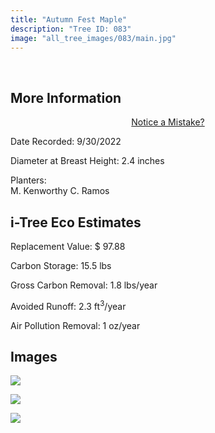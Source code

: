 ```yaml
---
title: "Autumn Fest Maple"
description: "Tree ID: 083"
image: "all_tree_images/083/main.jpg"
---
```


<br>

## **More Information**
::: column-margin
<center><a class="button" href="https://forms.gle/W6f5nwYxrM33hF4f7">Notice a Mistake?</a></center>
:::


Date Recorded:  9/30/2022

Diameter at Breast Height:  2.4  inches

Planters:  
M. Kenworthy
C. Ramos

## **i-Tree Eco Estimates**


 Replacement Value: $ 97.88

 Carbon Storage:  15.5  lbs

 Gross Carbon Removal:  1.8  lbs/year

 Avoided Runoff:  2.3  ft<sup>3</sup>/year

 Air Pollution Removal:  1  oz/year

## **Images**


 ![](all_tree_images/083/IMG_6606.jpg)

 ![](all_tree_images/083/IMG_6607.jpg)

 ![](all_tree_images/083/main.jpg)
